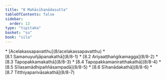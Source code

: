 ```yaml
---
title: "8 Mahāsīhanādasutta"
tableOfContents: false
sidebar:
  order: 13
type: "tipitaka"
basket: "su"
book: "sila"
---
```



<DynamicBreadcrumb />



<TableOfContents book="sila" section="8">
* [Acelakassapavatthu](8/acelakassapavatthu)
* [8.1 Samanuyuñjāpanakathā](8/8-1)
* [8.2 Ariyaaṭṭhaṅgikamagga](8/8-2)
* [8.3 Tapopakkamakathā](8/8-3)
* [8.4 Tapopakkamaniratthakathā](8/8-4)
* [8.5 Sīlasamādhipaññāsampadā](8/8-5)
* [8.6 Sīhanādakathā](8/8-6)
* [8.7 Titthiyaparivāsakathā](8/8-7)
</TableOfContents>